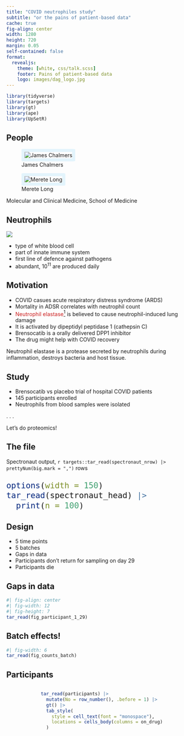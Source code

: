 ```yaml
---
title: "COVID neutrophiles study"
subtitle: "or the pains of patient-based data"
cache: true
fig-align: center
width: 1280
height: 720
margin: 0.05
self-contained: false
format:
  revealjs:
    theme: [white, css/talk.scss]
    footer: Pains of patient-based data
    logo: images/dag_logo.jpg
---
```


```r
library(tidyverse)
library(targets)
library(gt)
library(ape)
library(UpSetR)
```



## People

::: {.absolute top="15%" left="25%" width="20%"}
![James Chalmers](images/james-chalmers.jpg){style="border-radius: 5%; border: 8px solid #e3f4fc; text-align: center"}
:::

::: {.absolute top="15%" right="25%" width="20%"}
![Merete Long](images/merete-long_0.jpg){style="border-radius: 5%; border: 8px solid #e3f4fc; text-align: center"}
:::

::: {.absolute bottom="15%" left="23%"}
Molecular and Clinical Medicine, School of Medicine
:::


## Neutrophils

::: {layout="[[50, 50]]"}
![](images/neutrophil.png)

* type of white blood cell
* part of innate immune system
* first line of defence against pathogens
* abundant, 10^11^ are produced daily 
:::

## Motivation

-   COVID casues acute respiratory distress syndrome (ARDS)
-   Mortality in ADSR correlates with neutrophil count
-   [Neutrophil elastase]{style="color: #CC2020"}[^1] is believed to cause neutrophil-induced lung damage
-   It is activated by dipeptidyl peptidase 1 (cathepsin C)
-   Brensocatib is a orally delivered DPP1 inhibitor
-   The drug might help with COVID recovery

[^1]: Neutrophil elastase is a protease secreted by neutrophils during inflammation, destroys bacteria and host tissue.

::: notes
Neutrophil elastase is a protease secreted by neutrophils during inflammation, destroys bacteria and host tissue.
:::

## Study

-   Brensocatib vs placebo trial of hospital COVID patients
-   145 participants enrolled
-   Neutrophils from blood samples were isolated

. . .

Let's do proteomics!


## The file {.smaller}

Spectronaut output, `r targets::tar_read(spectronaut_nrow) |> prettyNum(big.mark = ",")` rows

::: {style="font-size: 25px"}
```r
options(width = 150)
tar_read(spectronaut_head) |> 
  print(n = 100)
```
:::

## Design

-   5 time points
-   5 batches
-   Gaps in data
-   Participants don't return for sampling on day 29
-   Participants die

## Gaps in data

```r
#| fig-align: center
#| fig-width: 12
#| fig-height: 7
tar_read(fig_participant_1_29) 
```

## Batch effects!

::: {.absolute top="15%" left="25%" width="60%"}
```r
#| fig-width: 6
tar_read(fig_counts_batch)
```
:::

## Participants

::: {style="height: 80%; width: fit-content; overflow-y: scroll; margin-left: auto; margin-right: auto;"}
```r
tar_read(participants) |> 
  mutate(No = row_number(), .before = 1) |> 
  gt() |> 
  tab_style(
    style = cell_text(font = "monospace"),
    locations = cells_body(columns = on_drug)
  )
```
:::

## Participants

::: {.absolute top="25%" left="10%" width="80%"}
```r
#| fig-width: 11
#| fig-height: 3.5
tar_read(fig_participat_stats) 
```
:::

## Protein detection

::: {.absolute top="15%" left="10%" width="90%"}
```r
tar_read(fig_detection)
```
:::

## Clustering

```r
#| fig-height: 9
#| fig-align: center
tar_read(fig_clustering_circular) 
```

## PCA and UMAP

::: {layout="[[-0.2], [1, 1]]"}
```r
#| fig-width: 7
tar_read(fig_pca)
```

```r
#| fig-width: 7
tar_read(fig_umap)
```
:::

## Target protein {.smaller}

Brensocatib is an orally delivered selective, competitive, and reversible inhibitor of DPP1.

. . .

::: {.absolute top="20%" left="30%" width="60%"}
```r
#| fig-width: 5
tar_read(fig_dpp1)
```
:::

## Differential abundance {.smaller}

#### Full model

`~ treatment + day + batch + age_group + sex`

<br>

#### Baseline

-   treatment = placebo
-   day = 1
-   batch = 3
-   age_group = \<50
-   sex = M

## Differential abundance full

```r
#| fig-width: 8
#| fig-asp: 0.9
#| fig-align: center
tar_read(fig_ma_full) 
```

## Batch effect examples

::: {.absolute top="17%" left="10%" width="90%"}
```r
tar_read(fig_batch_examples)
```
:::

## Gene set enrichment for batch effect

::: {layout="[[-1],[1],[-1]]"}
```r
tar_load(gse_batch5)
map_dfr(names(gse_batch5), function(ont) {
  gse_batch5[[ont]] |> 
    filter(fdr < 0.01) |> 
    add_column(ontology = ont, .before = 1) |> 
    mutate(across(c(p_value, fdr, nes), ~signif(.x, 3))) |> 
    select(ontology, term_id, term_name, fdr, nes, size, contrast) |> 
    mutate(ontology = recode(ontology, go = "GO", re = "Reactome", kg = "KEGG"))
}) |> 
  gt()
```
:::

## Day 29 {.smaller}

Batch 4 and 5 only

`~ treatment + age_group + sex`

::: {layout="[[1.4, 1]]"}
```r
#| fig-width: 7
tar_read(fig_ma_day29_b4) + ggtitle("Batch 4")
```

```r
#| fig-width: 5
tar_read(fig_ma_day29_b5) + ggtitle("Batch 5")
```
:::

## Day 29 overlap

::: {layout="[[-1], [-1, 4, -1], [-1]]"}
```r
#| fig-width: 6
#| fig-height: 4
upset(fromList(tar_read(ups_day29))) 
```
:::

## Day 29 best guess {.smaller}

```r
tar_read(da_list_day29_treatment_best) |> 
  select(-protein_names) |> 
  gt()
```

```r
#| fig-align: center
#| fig-height: 4
tar_read(fig_day29_best)
```

## Per participant DA

```r
tar_read(fig_participant_1_29)
```

-   Find log-ratio of intensities at 29 and 1 days
-   Differential abundance

## log-ratio day 29 to day1

::: {layout="[[-1], [-1, 5, -1], [-1]]"}
```r
tar_read(fig_volcano_dl)
```
:::

```r
tar_load(gse_dl)
tb <- map_dfr(names(gse_dl), function(ont) {
  gse_dl[[ont]] |> 
    filter(fdr < 0.01) |> 
    add_column(ontology = ont, .before = 1) |> 
    mutate(
      fdr = signif(fdr, 2),
      nes = signif(nes, 3)
    ) |> 
    select(ontology, term_id, term_name, fdr, nes, size, contrast) |> 
    mutate(ontology = recode(ontology, go = "GO", re = "Reactome", kg = "KEGG"))
})
```

## Gene-set enrichment drug {.scrollable .smaller}

:::: {.panel-tabset}

### Drug

```r
tb |>
  filter(contrast == "drug") |>
  select(-contrast) |> 
  gt() |> 
  fmt_scientific(fdr, decimals = 1)
```

### Placebo

```r
tb |>
  filter(contrast == "placebo") |>
  select(-contrast) |> 
  gt() |> 
  fmt_scientific(fdr, decimals = 1)
```

:::

## Drug vs placebo

```r
#| fig-width: 5
#| fig-align: center
tar_read(fig_volcano_dl_drug_vs_placebo)
```

## Drug vs placebo

```r
#| fig-align: center
tar_read(fig_dl_drug_vs_placebo) 
```


::: aside
Cathepsin C (the target) is a cysteine protease, while cathepsin G is a serine protease.

Azurocidin is an antimicrobial protein residing in lysosome of a neutrophil.
:::



## Conclusions? {auto-animate=true}

::: {.fragment .fade-in}
This is not the end of the story
:::

::: {.fragment .fade-in}
Humans are more different than mice
:::

::: {.fragment .fade-in}
Strong batch effects
:::

::: {.fragment .fade-in}
Lots of replicates - meh
:::

::: {.fragment .fade-in}
Messy!
:::


## Conclusions? {auto-animate=true}

::: {style="margin-top: 100; margin-left: auto; margin-right: auto; font-size: 4em; color: red;"}
Messy!
:::

## This is what we do

::::: {layout="[[-22, 50, -22], [100]]"}

![](images/needle.png)


:::: {.fragment}
::: {style="font-size: 0.8em"}
Italian artist Sven Sachsalber, at *Palais de Tokyo* in Paris, searching for a needle in a haystack, hidden there by the museum's director (November 2014).
:::
::::

:::: {.fragment}
::: {style="font-size: 0.8em"}
He found the needle after 18 hours.
:::
::::


:::::

